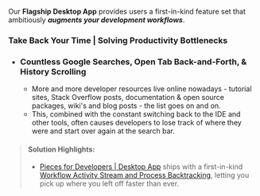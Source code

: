 Our **Flagship Desktop App** provides users a first-in-kind feature set that ambitiously **_augments your development workflows_**.

### **Take Back Your Time** | Solving Productivity Bottlenecks
- ### Countless Google Searches, Open Tab Back-and-Forth, & History Scrolling
  - More and more developer resources live online nowadays - tutorial sites, Stack Overflow posts, documentation & open source packages, wiki's and blog posts - the list goes on and on.
  - This, combined with the constant switching back to the IDE and other tools, often causes developers to lose track of where they were and start over again at the search bar.
> #### Solution Highlights:
  > - <a href="{{ links.website.home }}">Pieces for Developers | Desktop App</a> ships with a first-in-kind <a href="{{ links.internal.global_search_suggestion_reuse }}">Workflow Activity Stream and Process Backtracking</a>, letting you pick up where you left off faster than ever.
